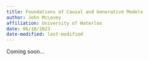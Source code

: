 ```yaml
---
title: Foundations of Causal and Generative Models
author: John McLevey
affiliation: University of Waterloo
date: 06/10/2023
date-modified: last-modified
---
```


Coming soon...
